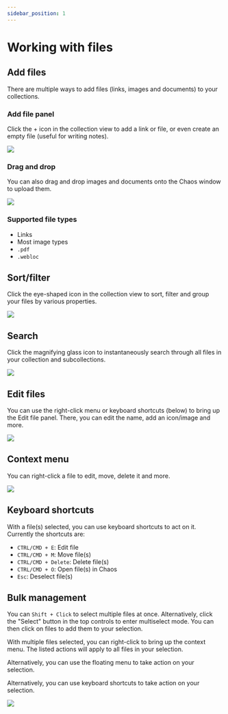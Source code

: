 ```yaml
---
sidebar_position: 1
---
```



# Working with files

## Add files

There are multiple ways to add files (links, images and documents) to your collections.

### Add file panel

Click the + icon in the collection view to add a link or file, or even create an empty file (useful for writing notes).

![](/img/quick-start/add_link.png)

### Drag and drop

You can also drag and drop images and documents onto the Chaos window to upload them.

![](/img/collections/drag-drop.png)

### Supported file types

- Links
- Most image types
- `.pdf`
- `.webloc`

## Sort/filter

Click the eye-shaped icon in the collection view to sort, filter and group your files by various properties.

![](/img/collections/organize.png)

## Search

Click the magnifying glass icon to instantaneously search through all files in your collection and subcollections.

![](/img/collections/search.png)

## Edit files

You can use the right-click menu or keyboard shortcuts (below) to bring up the Edit file panel. There, you can edit the name, add an icon/image and more.

![](/img/collections/edit-file-panel.png)

## Context menu

You can right-click a file to edit, move, delete it and more.

![](/img/collections/context-menu-file.png)

## Keyboard shortcuts

With a file(s) selected, you can use keyboard shortcuts to act on it. Currently the shortcuts are:

- `CTRL/CMD + E`: Edit file
- `CTRL/CMD + M`: Move file(s)
- `CTRL/CMD + Delete`: Delete file(s)
- `CTRL/CMD + O`: Open file(s) in Chaos
- `Esc`: Deselect file(s)

## Bulk management

You can `Shift + Click` to select multiple files at once. Alternatively, click the "Select" button in the top controls to enter multiselect mode. You can then click on files to add them to your selection.

With multiple files selected, you can right-click to bring up the context menu. The listed actions will apply to all files in your selection.

Alternatively, you can use the floating menu to take action on your selection.

Alternatively, you can use keyboard shortcuts to take action on your selection.

<img src={multiselect} />
